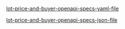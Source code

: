 
[lot-price-and-buyer-openapi-specs-yaml-file](/openapi/lot-price-and-buyers.yaml)

[lot-price-and-buyer-openapi-specs-json-file](/openapi/lot-price-and-buyers.json)

<SwaggerUI url="../../openapi/lot-price-and-buyers.json" />
